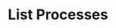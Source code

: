 ---
title: List Processes
scope: public
path: /v1/stacks/:stack_id/processes
method: GET
response: |
    {
    "response":[
    {
    "md5":"5999b763474b0eafa5fafb64bff0ba80",
    "name":"worker",
    "command":"bundle exec rake jobs:work",
    "servers":{"server_name":1}
    },
    {
    "md5":"1230fd91f8c9e4e56c1b14dd0391702",
    "name":"scheduler",
    "command":"bundle exec rake jobs:schedule",
    "servers":{"server_name":1}
    }
    ],
    "count":2,
    "pagination":
    {
    "previous":null,
    "next":null,
    "current":1,
    "per_page":30,
    "count":2,
    "pages":1
    }
    }
parameters:
  - name: stack_id
    presence: required
    data_type: string
    description: Stack ID
    sample_value: "5999b763474b0eafa5fafb64bff0ba80"
  - name: server_uid
    presence: optional
    data_type: integer
    description: Filter processes by server ID
    sample_value: "e63e859d5ab72b0bcf14321f0ffb013d"
---